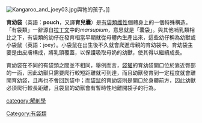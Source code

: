 [[File:Kangaroo_and_joey03.jpg|thumb]]與牠的孩子。]]

'''育幼袋'''（英語：'''pouch'''，又譯'''育兒囊'''）是[[有袋類|有袋類]][[雌性|雌性]]個體身上的一個特殊構造。「有袋類」一辭源自[[拉丁文|拉丁文]]中的''marsupium''，意思就是「囊袋」。與其他哺乳類相比之下，有袋類的幼仔在發育相當早期就從母體內生產出來，這些幼仔稱為幼獸或小袋鼠（英語：joey）。小袋鼠在出生後不久就會爬進母親的育幼袋中。育幼袋主要是由皮膚構成，將乳頭覆蓋，以保護吸取母奶的幼獸，使其得以繼續成長。

育幼袋在不同的有袋類之間並不相同，舉例而言，[[袋獾|袋獾]]的育幼袋開口位於靠近臀部的一面，因此幼獸只需要爬行較短距離就可到達，而且幼獸發育到一定程度就會離開育幼袋，且再也不會回到袋中；而[[袋鼠|袋鼠]]的育幼袋則是開口於身體前方，因此幼獸必須爬行較長距離，且袋鼠的幼獸會有暫時性地離開袋子的行為。

[[category:解剖學|category:解剖學]]
[[Category:有袋類|Category:有袋類]]